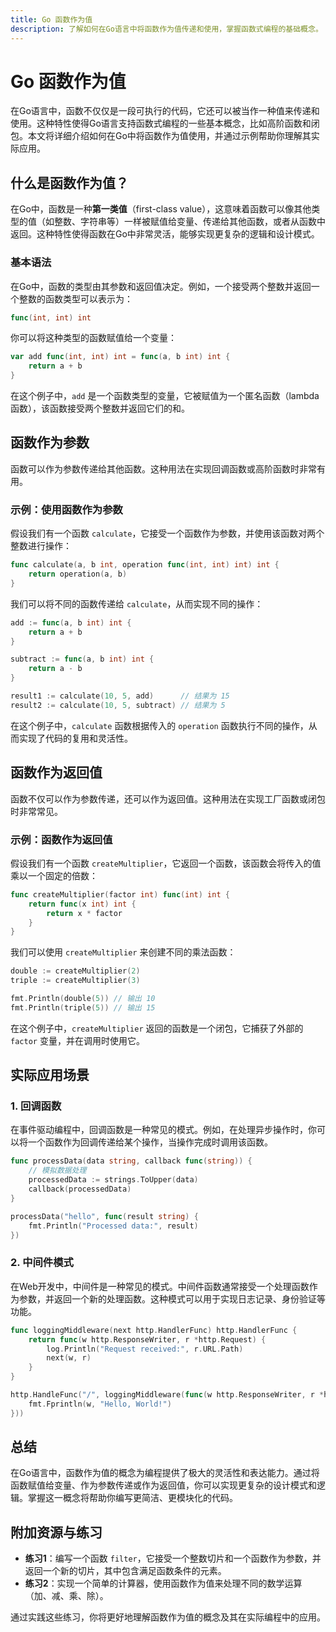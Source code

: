 ```yaml
---
title: Go 函数作为值
description: 了解如何在Go语言中将函数作为值传递和使用，掌握函数式编程的基础概念。
---
```


# Go 函数作为值

在Go语言中，函数不仅仅是一段可执行的代码，它还可以被当作一种值来传递和使用。这种特性使得Go语言支持函数式编程的一些基本概念，比如高阶函数和闭包。本文将详细介绍如何在Go中将函数作为值使用，并通过示例帮助你理解其实际应用。

## 什么是函数作为值？

在Go中，函数是一种**第一类值**（first-class value），这意味着函数可以像其他类型的值（如整数、字符串等）一样被赋值给变量、传递给其他函数，或者从函数中返回。这种特性使得函数在Go中非常灵活，能够实现更复杂的逻辑和设计模式。

### 基本语法

在Go中，函数的类型由其参数和返回值决定。例如，一个接受两个整数并返回一个整数的函数类型可以表示为：

```go
func(int, int) int
```

你可以将这种类型的函数赋值给一个变量：

```go
var add func(int, int) int = func(a, b int) int {
    return a + b
}
```

在这个例子中，`add` 是一个函数类型的变量，它被赋值为一个匿名函数（lambda函数），该函数接受两个整数并返回它们的和。

## 函数作为参数

函数可以作为参数传递给其他函数。这种用法在实现回调函数或高阶函数时非常有用。

### 示例：使用函数作为参数

假设我们有一个函数 `calculate`，它接受一个函数作为参数，并使用该函数对两个整数进行操作：

```go
func calculate(a, b int, operation func(int, int) int) int {
    return operation(a, b)
}
```

我们可以将不同的函数传递给 `calculate`，从而实现不同的操作：

```go
add := func(a, b int) int {
    return a + b
}

subtract := func(a, b int) int {
    return a - b
}

result1 := calculate(10, 5, add)      // 结果为 15
result2 := calculate(10, 5, subtract) // 结果为 5
```

在这个例子中，`calculate` 函数根据传入的 `operation` 函数执行不同的操作，从而实现了代码的复用和灵活性。

## 函数作为返回值

函数不仅可以作为参数传递，还可以作为返回值。这种用法在实现工厂函数或闭包时非常常见。

### 示例：函数作为返回值

假设我们有一个函数 `createMultiplier`，它返回一个函数，该函数会将传入的值乘以一个固定的倍数：

```go
func createMultiplier(factor int) func(int) int {
    return func(x int) int {
        return x * factor
    }
}
```

我们可以使用 `createMultiplier` 来创建不同的乘法函数：

```go
double := createMultiplier(2)
triple := createMultiplier(3)

fmt.Println(double(5)) // 输出 10
fmt.Println(triple(5)) // 输出 15
```

在这个例子中，`createMultiplier` 返回的函数是一个闭包，它捕获了外部的 `factor` 变量，并在调用时使用它。

## 实际应用场景

### 1. 回调函数

在事件驱动编程中，回调函数是一种常见的模式。例如，在处理异步操作时，你可以将一个函数作为回调传递给某个操作，当操作完成时调用该函数。

```go
func processData(data string, callback func(string)) {
    // 模拟数据处理
    processedData := strings.ToUpper(data)
    callback(processedData)
}

processData("hello", func(result string) {
    fmt.Println("Processed data:", result)
})
```

### 2. 中间件模式

在Web开发中，中间件是一种常见的模式。中间件函数通常接受一个处理函数作为参数，并返回一个新的处理函数。这种模式可以用于实现日志记录、身份验证等功能。

```go
func loggingMiddleware(next http.HandlerFunc) http.HandlerFunc {
    return func(w http.ResponseWriter, r *http.Request) {
        log.Println("Request received:", r.URL.Path)
        next(w, r)
    }
}

http.HandleFunc("/", loggingMiddleware(func(w http.ResponseWriter, r *http.Request) {
    fmt.Fprintln(w, "Hello, World!")
}))
```

## 总结

在Go语言中，函数作为值的概念为编程提供了极大的灵活性和表达能力。通过将函数赋值给变量、作为参数传递或作为返回值，你可以实现更复杂的设计模式和逻辑。掌握这一概念将帮助你编写更简洁、更模块化的代码。

## 附加资源与练习

- **练习1**：编写一个函数 `filter`，它接受一个整数切片和一个函数作为参数，并返回一个新的切片，其中包含满足函数条件的元素。
- **练习2**：实现一个简单的计算器，使用函数作为值来处理不同的数学运算（加、减、乘、除）。

通过实践这些练习，你将更好地理解函数作为值的概念及其在实际编程中的应用。